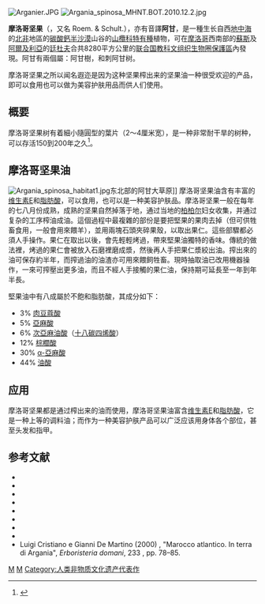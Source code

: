 {{Multiple issues|
{{primarysources|time=2009-08-17}}
{{Newsrelease|time=2021-11-18T00:39:26+00:00}}
}}
{{Speciesbox
| taxon = Argania spinosa
| image = Argania spinosa.jpg
| image_caption = 叶，花和未成熟果实
| parent_authority = Roem. & Schult.
| authority = ([[Carolus_Linnaeus|L.]]) [[Homer_Collar_Skeels|Skeels]]
}}

[[File:Arganier.JPG|thumb]]
[[File:Argania_spinosa_MHNT.BOT.2010.12.2.jpg|thumb]]

'''摩洛哥坚果'''（{{lang|la|''Argania spinosa''}}，又名{{lang|la|''A. sideroxylon''}} Roem. & Schult.），亦有音譯'''阿甘'''，是一種生长自西[[地中海|地中海]]的[[北非|北非]]地區的[[碳酸鈣|碳酸鈣]][[半沙漠|半沙漠]]山谷的[[山欖科|山欖科]][[特有種|特有種]]植物，可在[[摩洛哥|摩洛哥]]西南部的[[蘇斯-馬塞-德拉大區|蘇斯]]及[[阿爾及利亞|阿爾及利亞]]的[[廷杜夫|廷杜夫]]合共8280平方公里的[[联合国教科文组织|联合国教科文组织]][[生物圈保護區|生物圈保護區]]內發現。阿甘有兩個屬：阿甘樹，和刺阿甘树。

摩洛哥坚果之所以闻名遐迩是因为这种坚果榨出来的坚果油一种很受欢迎的产品，即可以食用也可以做为美容护肤用品而供人们使用。

== 概要 ==
摩洛哥坚果树有着細小隨圓型的葉片（2～4厘米宽），是一种非常耐干旱的树种，可以存活150到200年之久<ref name=un2021>{{cite news |url=https://news.un.org/zh/story/2021/05/1083862 |title=首个国际阿甘树日展示农业生物多样性 |work=聯合國新聞 |date=2021-05-10 |accessdate=2021-05-11 |archive-date=2021-05-11 |archive-url=https://web.archive.org/web/20210511211934/https://news.un.org/zh/story/2021/05/1083862 |dead-url=no }}</ref>。

== 摩洛哥坚果油 ==
[[File:Argania_spinosa_habitat1.jpg|thumb]]东北部的阿甘大草原]]
摩洛哥坚果油含有丰富的[[维生素E|维生素E]]和[[脂肪酸|脂肪酸]]，可以食用，也可以是一种美容护肤品。摩洛哥坚果一般在每年的七八月份成熟，成熟的坚果自然掉落于地，通过当地的[[柏柏尔|柏柏尔]]妇女收集，并通过复杂的工序榨油成油。這個過程中最複雜的部份是要把堅果的果肉去掉（但可供牲畜食用，一般會用來餵羊），並用兩塊石頭夾碎果殼，以取出果仁。這些部驟都必須人手操作。果仁在取出以後，會先輕輕烤過，帶來堅果油獨特的香味。傳統的做法裡，烤過的果仁會被放入石磨裡磨成漿，然後再人手把果仁漿絞出油。搾出來的油可保存約半年，而搾過油的油渣亦可用來餵飼牲畜。現時抽取油已改用機器操作，一來可搾壓出更多油，而且不經人手接觸的果仁油，保持期可延長至一年到年半長。

堅果油中有八成屬於不飽和脂肪酸，其成分如下：
*  3% [[肉豆蔻酸|肉豆蔻酸]]
*  5% [[亞麻酸|亞麻酸]] 
*  6% [[次亞麻油酸|次亞麻油酸]]（[[十八碳四烯酸|十八碳四烯酸]]）
* 12% [[棕櫚酸|棕櫚酸]]
* 30% [[α-亞麻酸|α-亞麻酸]]
* 44% [[油酸|油酸]]

== 应用 ==
摩洛哥坚果都是通过榨出来的油而使用，摩洛哥坚果油富含[[维生素E|维生素E]]和[[脂肪酸|脂肪酸]]，它是一种上等的调料油；而作为一种美容护肤产品可以广泛应该用身体各个部位，甚至头发和指甲。

== 参考文献 ==
{{reflist}}
* {{cite journal | quote=no | author=T.J. Lybbert | title=Patent Disclosure Requirements and Benefit Sharing: A counterfactual case of Morocco’s argan oil | journal=Ecological Economics | year=2007| volume=64 | pages=12–18 | doi=10.1016/j.ecolecon.2007.06.017}}
* {{cite journal | quote=no | author=T.J. Lybbert, C.B. Barrett | title=Does Resource Commercialization Induce Local Conservation? A Cautionary Tale from Southwestern Morocco | journal=Society & Natural Resources | year=2004 | volume=17 | pages=413–430 | doi=10.1080/08941920490430205}}
* {{cite journal | quote=no | author=T.J. Lybbert, C.B. Barrett, H. Najisse | title=Market-Based Conservation and Local Benefits: The Case of Argan Oil in Morocco | journal=Ecological Economics | year=2002| volume=41 | pages=125–144 | doi=10.1016/S0921-8009(02)00020-4}}
* {{cite book | author=O. M'Hirit, M. Bensyane, F.Benchekroun, S.M. El Yousfi, M. Bendaanoun | year=1998 | title=L'arganier: une espèce fruitière-forestière à usages multiples | publisher=Pierre Mardaga | isbn=2-87009-684-4}}
* {{cite journal | quote=no | author=J.F. Morton & G.L. Voss | title=The argan tree (''Argania sideroxylon'', Sapotataceae), a desert source of edible oil | journal=Economic Botany | year=1987 | volume=41 | issue=2 | pages=221–233}}
* {{cite book | author=Rachida Nouaim | year=2005 | title=L'arganier au Maroc: entre mythes et réalités. Une civilisation née d'un arbreune espèce fruitière-forestière à usages multiples | location=Paris | publisher=L'Harmattan | isbn=2-7475-8453-4}}
* {{cite journal | quote=no | author=H.D.V. Prendergast & C.C. Walker | title=The argan: multipurpose tree of Morocco | journal=Kew Magazine | year=1992 | volume=9 | issue=2 | pages=76–85}}
* {{cite book | author=Dr, Elaine M. Solowey | year=2006 | title=Supping at God's table | publisher=Thistle Syndicate | isbn=0-9785565-1-8 |pages=75–76}}
* Luigi Cristiano e Gianni De Martino (2000) , "Marocco atlantico. In terra di Argania", '' Erboristeria domani'', 233 , pp. 78–85.


{{Taxonbar}}
[[Category:山榄科|M]]
[[Category:單種屬植物|M]]
[[Category:人类非物质文化遗产代表作|Category:人类非物质文化遗产代表作]]